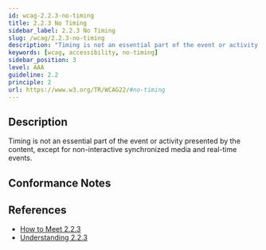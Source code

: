 ```yaml
---
id: wcag-2.2.3-no-timing
title: 2.2.3 No Timing
sidebar_label: 2.2.3 No Timing
slug: /wcag/2.2.3-no-timing
description: "Timing is not an essential part of the event or activity presented by the content, except for non-interactive synchronized media and real-time events."
keywords: [wcag, accessibility, no-timing]
sidebar_position: 3
level: AAA
guideline: 2.2
principle: 2
url: https://www.w3.org/TR/WCAG22/#no-timing
---
```


## Description

Timing is not an essential part of the event or activity presented by the content, except for non-interactive synchronized media and real-time events.

## Conformance Notes

<Project name="ads">
  <Support></Support>
</Project>

<Project name="scix">
  <Support></Support>
</Project>

## References

- [How to Meet 2.2.3](https://www.w3.org/WAI/WCAG22/quickref/#no-timing)
- [Understanding 2.2.3](https://www.w3.org/WAI/WCAG22/Understanding/no-timing.html)


